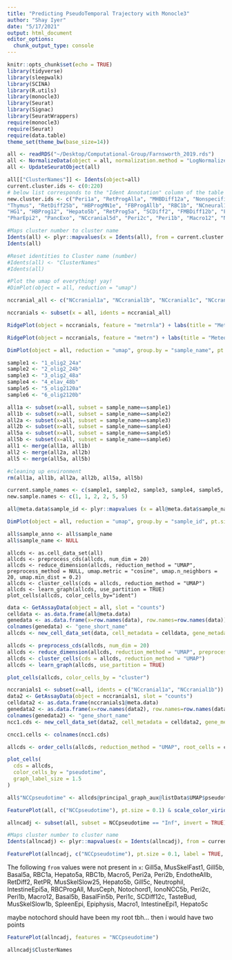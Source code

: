 ```yaml
---
title: "Predicting PseudoTemporal Trajectory with Monocle3"
author: "Shay Iyer"
date: "5/17/2021"
output: html_document
editor_options: 
  chunk_output_type: console
---
```


```r
knitr::opts_chunk$set(echo = TRUE)
library(tidyverse)
library(sleepwalk)
library(SCINA)
library(R.utils)
library(monocle3)
library(Seurat)
library(Signac)
library(SeuratWrappers)
require(monocle3)
require(Seurat)
require(data.table)
theme_set(theme_bw(base_size=14))
```

```r
all <- readRDS("~/Desktop/Computational-Group/Farnsworth_2019.rds")
all <- NormalizeData(object = all, normalization.method = "LogNormalize", scale.factor = 10000)
all <- UpdateSeuratObject(all)
```

```r
all[["ClusterNames"]] <- Idents(object=all)
current.cluster.ids <- c(0:220)
# below list corresponds to the "Ident Annotation" column of the table Table S2
new.cluster.ids <- c("Peri1a", "RetProgAlla", "MHBDiff12a", "NonspecificAlla", "MHBProg12", "Gill5a", "RBC2a", "MusSkelFast1", "HBProg1a", "MusSkelFast2a", "FBProgAlla", "MBDiff5", "MBProg12a", "MHBNeur25", "HBProg1b", "SCProg12a", "Arch2a", "antSCProg1a", "NCcart2", "HBProg1c", "antSCDiff12a", "Gill5b", "Myotome", "Basal5a", "NCcranial5a", "FBNeurInhibAll", "HBDiff1a", "MHBNeurGlutAll", "Parachord12", "NCcranial5b", "RetDiff2", "NCcranial2", "NCcranial1a", "Sclero1", "RetProg1a", "SCNeurCilia12a", "MusSkelProgAll", "RetDiff25a", "RBC1a", "SCProg12b", "FMBProgAll", "MHBProgAll", "MBDiff25", "HBProg1d", "MyoProg5a", "PharEpi1a", "PharEpi1b", "Basal2a", "RBC2b", "Nonspecific12", "NCcart5a", "HBDiff12a", "RetProg0a", "MyoProg5b", "RetProg0b", "Hepato5a", "CranGangAlla", "MusSkelSlow1a", "RetDiffAll", 
"Thymus", "RetDiff25b", "HBProgMN1e", "FBProgAllb", "RBC1b", "NCneural12", "antSCDiff12b", "HBDiff12b", "FloorplateMB1", "FMBDiff12a", "NCcardiac", "Basal1", "Macro5", "MHBDiff25", "RetNeuron25", "RetProgAllb", "HBDiff25", "MHBNeurGABAAll", "Peri2a", "Peri2b", "EndotheAlla", "NCcranial5e", "BasalFin5a", "HBDiff12c", "RetDiff25c", "MyoProg2a", "RBC2c", "MHBDiff12b", "NCcranial1b", "EndotheAllb", "FBProgAllc", "OligoFB", "FBProgAlld", "Sclero2", "Otic", "Olfactory", "SCDiff12a", "RPE", "RadialGlia2", "FinBud12", "RetProgAllc", "MesenUnk2", "IntestineEpiAll", "NCcranial1c", "MusSkelFast2b", "RetDiff25d", "CranGangAllb", "LensEpi", "RetDiff2", "BasalFin1", "RadialGlia5", "FinBud25", "MBProg12b", "SCNeurInhib12a", "RetDiff25e", "antSCProg1b", "RetPR", "MusSkelSlow25", "Vessel1", "Basal12", 
"HG1", "HBProg12", "Hepato5b", "RetProg5a", "SCDiff2", "FMBDiff12b", "FinBud5", "HBDiffMN12d", "MyoProg2b", "IonoNaK", "NCirid", "HeartTube", "HBDIff1b", "OligoFMB", "IonoNCC5a", "FBProg12", "MesenUnk5", "MHBNeurGABA12", "LatLine", "RetDiff25f", "HBDiff1c", "Arch12", "LensAll", "FBDiffAll", "SCNeurMN12b", "Kidney", "BasalFin12", "Gill5c", "HeartPrimord", "NCcart5b", "Notochord25", "Neutrophil", "MHBDiff1", "IntestineEpi5a", "RBCProgAll", "MusCeph", "Tailbud", "NCxantho1", "RBC5", "Notochord1", "NonspecificAll", "SCDiff12c", "NCcranial1d", "Spleen", "Roofplate", "NCcranial1e", "IonoNCC5b", "antSCProg1c", "Vessel2", "IntestineEpi5b", "MucNCC", "NCcranial5c", "MusVascSmo", "HBDiff2", "NCneural25", "NCmel1", "PlacodalUnk", "FloorplateSCAll", "RetNeuron5", "NCmel25", 
"PharEpi2", "PancExo", "NCcranial5d", "Peri2c", "Peri1b", "Macro12", "NCxantho25", "Basal5b", "Nonspecific1a", "BasalFin5b", "PancAB", "Peri1c", "Parachord1", "FBDiff12", "Nonspecific1b", "SCDiff12c", "MHBProg1", "TasteBud", "MusEntSmo", "HairCell", "Hypophysis", "Lens12", "Vessel5", "SCNeurCilia12b", "Arch2b", "FinBud2", "MusCard", "Basal2b", "HG2", "IonovH", "MusSkelSlow1b", "SpleenEpi", "Epiphysis", "Macro1", "Endothe1", "IntestineEpi1", "Peri1d", "Osteo", "Hepato5c", "Hypochord", "PGC", "Nonspecific")
```

```r
#Maps cluster number to cluster name 
Idents(all) <- plyr::mapvalues(x = Idents(all), from = current.cluster.ids, to = new.cluster.ids)
Idents(all)
```

```r
#Reset identities to Cluster name (number)
#Idents(all) <- "ClusterNames"
#Idents(all)
```

```r
#Plot the umap of everything! yay!
#DimPlot(object = all, reduction = "umap")
```

```r
nccranial_all <- c("NCcranial1a", "NCcranial1b", "NCcranial1c", "NCcranial1d", "NCcranial1e", "NCcranial2", "NCcranial5a", "NCcranial5b", "NCcranial5c", "NCcranial5d", "NCcranial5e", "NCneural12", "NCneural25")

nccranials <- subset(x = all, idents = nccranial_all)
```

```r
RidgePlot(object = nccranials, feature = "metrnla") + labs(title = "Meteorin-like-a (metrnla) in Cranial Neural Crest populations", subtitle = "Cell populations as defined by Farnsworth et al., 2019")

RidgePlot(object = nccranials, feature = "metrn") + labs(title = "Meteorin (metrn) in Cranial Neural Crest populations", subtitle = "Cell populations as defined by Farnsworth et al., 2019")
```

```r
DimPlot(object = all, reduction = "umap", group.by = "sample_name", pt.size = 0.1)
```

```r
sample1 <- "1_olig2_24a"
sample2 <- "2_olig2_24b"
sample3 <- "3_olig2_48a"
sample4 <- "4_elav_48b"
sample5 <- "5_olig2120a"
sample6 <- "6_olig2120b"

all1a <- subset(x=all, subset = sample_name==sample1)
all1b <- subset(x=all, subset = sample_name==sample2)
all2a <- subset(x=all, subset = sample_name==sample3)
all2b <- subset(x=all, subset = sample_name==sample4)
all5a <- subset(x=all, subset = sample_name==sample5)
all5b <- subset(x=all, subset = sample_name==sample6)
all1 <- merge(all1a, all1b)
all2 <- merge(all2a, all2b)
all5 <- merge(all5a, all5b)

#cleaning up environment
rm(all1a, all1b, all2a, all2b, all5a, all5b)
```

```r
current.sample_names <- c(sample1, sample2, sample3, sample4, sample5, sample6)
new.sample.names <- c(1, 1, 2, 2, 5, 5)

all@meta.data$sample_id <- plyr::mapvalues (x = all@meta.data$sample_name, from = current.sample_names, to = new.sample.names)

DimPlot(object = all, reduction = "umap", group.by = "sample_id", pt.size = 0.1)
```

```r
all$sample_anno <- all$sample_name
all$sample_name <- NULL
```

```seuratwrapper
allcds <- as.cell_data_set(all)
allcds <- preprocess_cds(allcds, num_dim = 20)
allcds <- reduce_dimension(allcds, reduction_method = "UMAP", preprocess_method = NULL, umap.metric = "cosine", umap.n_neighbors = 20, umap.min_dist = 0.2)
allcds <- cluster_cells(cds = allcds, reduction_method = "UMAP")
allcds <- learn_graph(allcds, use_partition = TRUE)
plot_cells(allcds, color_cells_by="ident")
```

```r
data <- GetAssayData(object = all, slot = "counts")
celldata <- as.data.frame(all@meta.data)
genedata <- as.data.frame(x=row.names(data), row.names=row.names(data))
colnames(genedata) <- "gene_short_name"
allcds <- new_cell_data_set(data, cell_metadata = celldata, gene_metadata = genedata)
```

```r
allcds <- preprocess_cds(allcds, num_dim = 20)
allcds <- reduce_dimension(allcds, reduction_method = "UMAP", preprocess_method = NULL, umap.metric = "cosine", umap.n_neighbors = 20, umap.min_dist = 0.2)
allcds <- cluster_cells(cds = allcds, reduction_method = "UMAP")
allcds <- learn_graph(allcds, use_partition = TRUE)

```

```r
plot_cells(allcds, color_cells_by = "cluster")
```

```r
nccranials1 <- subset(x=all, idents = c("NCcranial1a", "NCcranial1b"))
data2 <- GetAssayData(object = nccranials1, slot = "counts")
celldata2 <- as.data.frame(nccranials1@meta.data)
genedata2 <- as.data.frame(x=row.names(data2), row.names=row.names(data2))
colnames(genedata2) <- "gene_short_name"
ncc1.cds <- new_cell_data_set(data2, cell_metadata = celldata2, gene_metadata = genedata2)
```

```r
cncc1.cells <- colnames(ncc1.cds)
```

```r
allcds <- order_cells(allcds, reduction_method = "UMAP", root_cells = cncc1.cells)
```

```r
plot_cells(
  cds = allcds,
  color_cells_by = "pseudotime",
  graph_label_size = 1.5
)
```

```r
all$"NCCpseudotime" <- allcds@principal_graph_aux@listData$UMAP$pseudotime
```

```r
FeaturePlot(all, c("NCCpseudotime"), pt.size = 0.1) & scale_color_viridis_c()
```


```r
allncadj <- subset(all, subset = NCCpseudotime == "Inf", invert = TRUE)
```

```r
#Maps cluster number to cluster name 
Idents(allncadj) <- plyr::mapvalues(x = Idents(allncadj), from = current.cluster.ids, to = new.cluster.ids)
```

```r
FeaturePlot(allncadj, c("NCCpseudotime"), pt.size = 0.1, label = TRUE, repel = TRUE) & scale_color_viridis_c()
```

The following `from` values were not present in `x`: Gill5a, MusSkelFast1, Gill5b, Basal5a, RBC1a, Hepato5a, RBC1b, Macro5, Peri2a, Peri2b, EndotheAllb, RetDiff2, RetPR, MusSkelSlow25, Hepato5b, Gill5c, Neutrophil, IntestineEpi5a, RBCProgAll, MusCeph, Notochord1, IonoNCC5b, Peri2c, Peri1b, Macro12, Basal5b, BasalFin5b, Peri1c, SCDiff12c, TasteBud, MusSkelSlow1b, SpleenEpi, Epiphysis, Macro1, IntestineEpi1, Hepato5c

maybe notochord should have been my root tbh... then i would have two points
```r
FeaturePlot(allncadj, features = "NCCpseudotime")
```

```r
allncadj$ClusterNames
```

